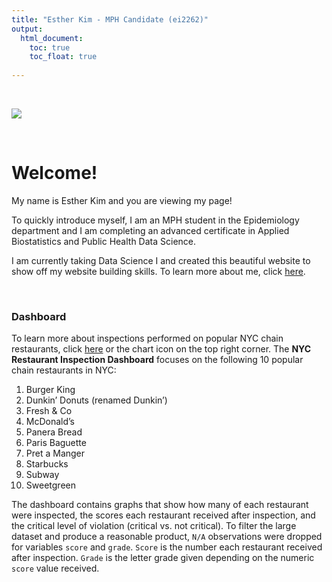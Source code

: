 ```yaml
---
title: "Esther Kim - MPH Candidate (ei2262)"
output: 
  html_document:
    toc: true
    toc_float: true
    
---
```

<p>&nbsp;</p>


![](https://i.pinimg.com/originals/c2/83/f6/c283f68fcbc8ac4a7d4be1340df6391a.gif)

<p>&nbsp;</p>

# Welcome!

My name is Esther Kim and you are viewing my page! 

To quickly introduce myself, I am an MPH student in the Epidemiology department and I am completing an advanced certificate in Applied Biostatistics and Public Health Data Science. 

I am currently taking Data Science I and created this beautiful website to show off my website building skills. To learn more about me, click [here](about.html).

<p>&nbsp;</p>

###  Dashboard

To learn more about inspections performed on popular NYC chain restaurants, click [here](nycinspec.html) or the chart icon on the top right corner. The **NYC Restaurant Inspection Dashboard** focuses on the following 10 popular chain restaurants in NYC:

1. Burger King
2. Dunkin' Donuts (renamed Dunkin')
3. Fresh & Co
4. McDonald's
5. Panera Bread
6. Paris Baguette
7. Pret a Manger
8. Starbucks
9. Subway
10. Sweetgreen

The dashboard contains graphs that show how many of each restaurant were inspected, the scores each restaurant received after inspection, and the critical level of violation (critical vs. not critical). To filter the large dataset and produce a reasonable product, `N/A` observations were dropped for variables `score` and `grade`. `Score` is the number each restaurant received after inspection. `Grade` is the letter grade given depending on the numeric `score` value received. 